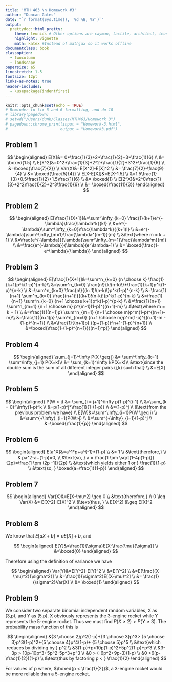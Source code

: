 ```yaml
---
title: 'MTH 463 \n Homework #3'
author: "Duncan Gates"
date: "`r format(Sys.time(), '%d %B, %Y')`"
output: 
  prettydoc::html_pretty:
    theme: leonids # Other options are cayman, tactile, architect, leonids, hpstr
    highlight: vignette
    math: katex #Instead of mathjax so it works offline
documentclass: book
classoption:
  - twocolumn
  - landscape
papersize: a5
linestretch: 1.5
fontsize: 12pt
links-as-notes: true
header-includes:
  - \usepackage{indentfirst}
---
```


```r
knitr::opts_chunk$set(echo = TRUE)
# Reminder to fix 5 and 6 formatting, and do 10
# library(pagedown)
# setwd("/Users/dunk/Classes/MTH463/Homework 3")
# pagedown::chrome_print(input = "Homework-3.html",
#                       output = "Homework3.pdf")
```

## Problem 1


$$
\begin{aligned}
E[X]&= 0*\frac{1}{3}+2*\frac{1}{2}+3*\frac{1}{6} \\
&= \boxed{1.5} \\
E[X^2]&=0^2*\frac{1}{3}+2^2*\frac{1}{2}+3^2*\frac{1}{6} \\
&=\boxed{\frac{7}{2}} \\
Var(X)&=E[X^2]-E[X]^2 \\
&= \frac{7}{2}-\frac{9}{4} \\
&= \boxed{\frac{5}{4}} \\
E[X-E[X]]&=E[X-1.5] \\
&=1.5\frac{1}{3}+0.5\frac{1}{2}+1.5\frac{1}{6} \\
&= \boxed{1} \\
E[2^X]&=2^0\frac{1}{3}+2^2\frac{1}{2}+2^3\frac{1}{6} \\
&= \boxed{\frac{11}{3}}
\end{aligned}
$$


## Problem 2

$$
\begin{aligned}
E[\frac{1}{X+1}]&=\sum^\infty_{k=0} \frac{1}{k+1}e^{-\lambda}\frac{\lambda^k}{k!} \\
&=e^{-\lambda}\sum^\infty_{k=0}\frac{\lambda^k}{(k+1)!} \\
&=e^{-\lambda}\sum^\infty_{m=1}\frac{\lambda^{m-1}}{m} \\
&\text{where m = k + 1} \\
&=\frac{e^{-\lambda}}{\lambda}\sum^\infty_{m=1}\frac{\lambda^m}{m!} \\
&=\frac{e^{-\lambda}}{\lambda}(e^\lambda-1) \\
&= \boxed{\frac{1-e^\lambda}{\lambda}}
\end{aligned}
$$

## Problem 3

$$
\begin{aligned}
E[\frac{1}{X+1}]&=\sum^n_{k=0} {n \choose k} \frac{1}{k+1}p^k(1-p)^{n-k}\\
&=\sum^n_{k=0} \frac{n!}{k!(n-k)!}*\frac{1}{k+1}p^k(1-p)^{n-k} \\
&=\sum^n_{k=0} \frac{n!}{(k+1)!(n-k)!}p^k(1-p)^{n-k} \\
&=\frac{1}{n+1} \sum^n_{k=0} \frac{(n+1)!}{(k+1)!(n-k)!}p^k(1-p)^{n-k} \\
&=\frac{1}{n+1} \sum^n_{k=0} {n+1 \choose k+1}p^k(1-p)^{p-k} \\
&=\frac{1}{n+1} \sum^n_{m=1} {n+1 \choose m} p^{m-1}(1-p)^{(n+1)-m} \\
&\text{where m = k + 1} \\
&=\frac{1}{(n+1)p} \sum^n_{m=1} {n+1 \choose m}p^m(1-p)^{(n+1)-m}\\
&=\frac{1}{(n+1)p} \sum^n_{m=0} {n+1 \choose m}p^m(1-p)^{(n+1)-m - (1-p)^{n+1}} \\
&=\frac{1}{(n+1)p} ((p+(1-p))^n+1-(1-p)^{n+1}) \\
&=\boxed{\frac{1-(1-p)^{n+1}}{(n+1)^p}}
\end{aligned}
$$

## Problem 4

$$
\begin{aligned}
\sum_{j=1}^\infty P(X \geq j) &= \sum^\infty_{k=1} \sum^\infty_{j=1} P(X=k)\\
&= \sum_{k=1}^\infty kP(X=k)\\
&\text{since the double sum is the sum of all different integer pairs (j,k) such that} \\
&=E[X]
\end{aligned}
$$


## Problem 5

$$
\begin{aligned}
P(W > j) &= \sum_{i = j+1}^\infty p(1-p)^{i-1} \\
&=\sum_{k = 0}^\infty(1-p)^k \\
&=p(1-p)^j*\frac{1}{1-(1-p)} \\
&=(1-p)^j \\
&\text{from the previous problem we have} \\
E[W]&=\sum^\infty_{i=1}P(W \geq i) \\
&=\sum^{+\infty}_{i=1}P(W>j) \\
&=\sum^{+\infty}_{i=1}(1-p)^j \\
&=\boxed{\frac{1}{p}}
\end{aligned}
$$

## Problem 6

$$
\begin{aligned}
E[a^X]&=a^1*p+a^{-1}*(1-p) \\
&= 1 \\
&\text{therefore,} \\
& pa^2-a+(1-p)=0, \\
&\text{so, } a = \frac{1 \pm \sqrt{1-4p(1-p)}}{2p}=\frac{1 \pm (2p -1)}{2p} \\
&\text{which yields either 1 or } \frac{1}{1-p} \\
&\text{so, } \boxed{a=\frac{1}{1-p}}
\end{aligned}
$$

## Problem 7

$$
\begin{aligned}
Var(X)&=E[X-\mu^2] \geq 0 \\
&\text{therefore,} \\
0 \leq Var(X) &= E[X^2]-E[X]^2 \\
&\text{thus, } \\
E[X^2] &\geq E[X]^2
\end{aligned}
$$

## Problem 8

We know that $E[aX+b]=aE[X]+b$, and

$$
\begin{aligned}
E[Y]&=\frac{1}{\sigma}E[X-\frac{\mu}{\sigma}] \\
&=\boxed{0}
\end{aligned}
$$

Therefore using the definition of variance we have

$$
\begin{aligned}
Var(Y)&=E[Y^2]-E[Y]^2 \\
&=E[Y^2] \\
&=E[\frac{(X-\mu)^2}{\sigma^2}] \\
&=\frac{1}{\sigma^2}E[(X-\mu)^2] \\
&= \frac{1}{\sigma^2}Var(X) \\
&= \boxed{1}
\end{aligned}
$$

## Problem 9

We consider two separate binomial independent random variables, X as (3,p), and Y as (5,p). X obviously represents the 3-engine rocket while Y represents the 5-engine rocket. Thus we must find $P(X \ge 2) > P(Y \ge 3)$. The probability mass function of this is

$$
\begin{aligned}
&{3 \choose 2}p^2(1-p)+{3 \choose 3}p^3> {5 \choose 3}p^3(1-p)^2+{5 \choose 4}p^4(1-p)+ {5 \choose 5}p^5 \\
&\text{which reduces by dividing by } p^2 \\
&3(1-p)+p>10p(1-p)^2+5p^2(1-p)+p^3 \\
&3-3p > 10p-10p^3+5p^2-5p^3+p^3 \\
&0 > (-6p^2+9p-3)(1-p) \\
&0 >6(p-\frac{1}{2})(1-p) \\
&\text{thus by factoring p < } \frac{1}{2}
\end{aligned}
$$

For values of p where, $\boxed{p < \frac{1}{2}}$, a 3-engine rocket would be more reliable than a 5-engine rocket.




